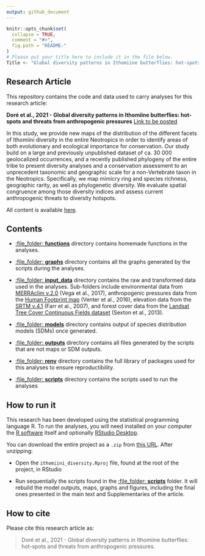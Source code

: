 ```yaml
---
output: github_document
---
```


<!-- README.md is generated from README.Rmd. Please edit that file -->

```r
knitr::opts_chunk$set(
  collapse = TRUE,
  comment = "#>",
  fig.path = "README-"
)
# Please put your title here to include it in the file below.
Title <- "Global diversity patterns in Ithomiine butterflies: hot-spots and threats from anthropogenic pressures"
```

## Research Article

This repository contains the code and data used to carry analyses for this research article:

__Doré et al., 2021 - Global diversity patterns in Ithomiine butterflies: hot-spots and threats from anthropogenic pressures__ [Link to be posted]()

  In this study, we provide new maps of the distribution of the different facets of Ithomiini diversity in the entire Neotropics in order to identify areas of both evolutionary and ecological importance for conservation. Our study build on a large and previously unpublished dataset of ca. 30 000 geolocalized occurrences, and a recently published phylogeny of the entire tribe to present diversity analyses and a conservation assessment to an unprecedent taxonomic and geographic scale for a non-Vertebrate taxon in the Neotropics. Specifically, we map mimicry ring and species richness, geographic rarity, as well as phylogenetic diversity. We evaluate spatial congruence among those diversity indices and assess current anthropogenic threats to diversity hotspots.  

All content is available [here](https://github.com/MaelDore/ithomiini_diversity).


## Contents

 - [:file\_folder: **functions**](functions/) directory contains homemade functions in the analyses.
 
 - [:file\_folder: **graphs**](graphs/) directory contains all the graphs generated by the scripts during the analyses.
  
 - [:file\_folder: **input_data**](input_data/) directory contains the raw and transformed data used in the analyses. Sub-folders include environmental data from [MERRAclim v.2.0](https://doi.org/10.5061/dryad.s2v81) (Vega et al., 2017), anthropogenic pressures data from the [Human Footprint map](https://doi.org/10.1038/ncomms12558) (Venter et al., 2016), elevation data from the [SRTM v.4.1](http://srtm.csi.cgiar.org) (Farr et al., 2007), and forest cover data from the [Landsat Tree Cover Continuous Fields dataset](https://developers.google.com/earth-engine/datasets/catalog/NASA_MEASURES_GFCC_TC_v3) (Sexton et al., 2013).
   
 - [:file\_folder: **models**](models/) directory contains output of species distribution models (SDMs) once generated.

 - [:file\_folder: **outputs**](outputs/) directory contains all files generated by the scripts that are not maps or SDM outputs.

 - [:file\_folder: **renv**](renv/) directory contains the full library of packages used for this analyses to ensure reproductibility.
   
 - [:file\_folder: **scripts**](scripts/) directory contains the scripts used to run the analyses 
  

## How to run it

This research has been developed using the statistical programming
language R. To run the analyses, you will need
installed on your computer the [R software](https://cloud.r-project.org/)
itself and optionally [RStudio Desktop](https://rstudio.com/products/rstudio/download/).

You can download the entire project as a `.zip` from [this URL](/archive/master.zip). After unzipping:
  
  - Open the `ithomiini_diversity.Rproj` file, found at the root of the project, in RStudio

  - Run sequentially the scripts found in the [:file\_folder: **scripts**](scripts/) folder. It will rebuild the model outputs, maps, graphs and figures, including the final ones presented in the main text and Supplementaries of the article.


## How to cite

Please cite this research article as:
  
> Doré et al., 2021 - Global diversity patterns in Ithomiine butterflies: hot-spots and threats from anthropogenic pressures.

